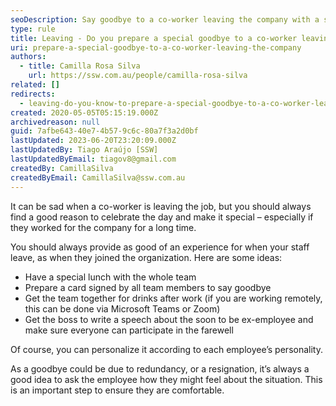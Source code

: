 ```yaml
---
seoDescription: Say goodbye to a co-worker leaving the company with a special farewell ceremony, personalized card, or team gathering.
type: rule
title: Leaving - Do you prepare a special goodbye to a co-worker leaving the company?
uri: prepare-a-special-goodbye-to-a-co-worker-leaving-the-company
authors:
  - title: Camilla Rosa Silva
    url: https://ssw.com.au/people/camilla-rosa-silva
related: []
redirects:
  - leaving-do-you-know-to-prepare-a-special-goodbye-to-a-co-worker-leaving-the-company
created: 2020-05-05T05:15:19.000Z
archivedreason: null
guid: 7afbe643-40e7-4b57-9c6c-80a7f3a2d0bf
lastUpdated: 2023-06-20T23:20:09.000Z
lastUpdatedBy: Tiago Araújo [SSW]
lastUpdatedByEmail: tiagov8@gmail.com
createdBy: CamillaSilva
createdByEmail: CamillaSilva@ssw.com.au
---
```


It can be sad when a co-worker is leaving the job, but you should always find a good reason to celebrate the day and make it special – especially if they worked for the company for a long time.

You should always provide as good of an experience for when your staff leave, as when they joined the organization.
Here are some ideas:

- Have a special lunch with the whole team
- Prepare a card signed by all team members to say goodbye
- Get the team together for drinks after work (if you are working remotely, this can be done via Microsoft Teams or Zoom)
- Get the boss to write a speech about the soon to be ex-employee and make sure everyone can participate in the farewell

Of course, you can personalize it according to each employee’s personality.

As a goodbye could be due to redundancy, or a resignation, it’s always a good idea to ask the employee how they might feel about the situation. This is an important step to ensure they are comfortable.

